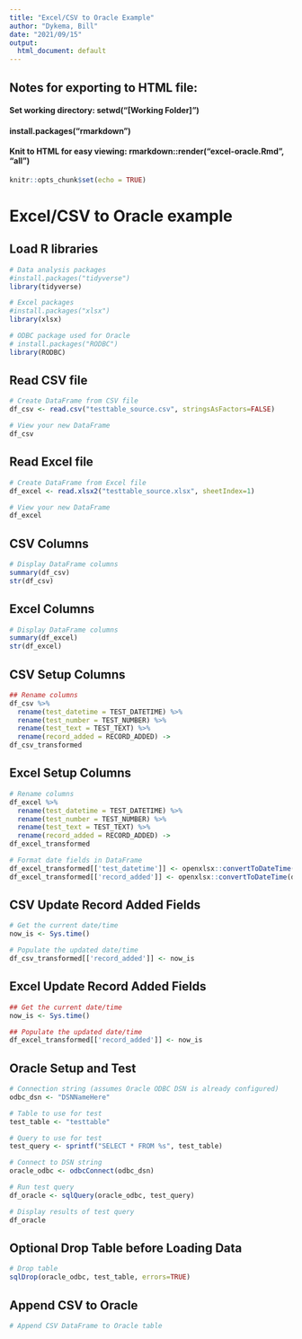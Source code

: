 ```yaml
---
title: "Excel/CSV to Oracle Example"
author: "Dykema, Bill"
date: "2021/09/15"
output:
  html_document: default
---
```


## Notes for exporting to HTML file:
#### Set working directory: setwd("[Working Folder]")
#### install.packages("rmarkdown")
#### Knit to HTML for easy viewing: rmarkdown::render("excel-oracle.Rmd", "all")

```r
knitr::opts_chunk$set(echo = TRUE)
```

# Excel/CSV to Oracle example

## Load R libraries

```r

# Data analysis packages
#install.packages("tidyverse")
library(tidyverse)

# Excel packages
#install.packages("xlsx")
library(xlsx)

# ODBC package used for Oracle
# install.packages("RODBC")
library(RODBC)

```

## Read CSV file

```r

# Create DataFrame from CSV file
df_csv <- read.csv("testtable_source.csv", stringsAsFactors=FALSE)

# View your new DataFrame
df_csv

```

## Read Excel file

```r

# Create DataFrame from Excel file
df_excel <- read.xlsx2("testtable_source.xlsx", sheetIndex=1)

# View your new DataFrame
df_excel

```

## CSV Columns

```r

# Display DataFrame columns
summary(df_csv)
str(df_csv)

```

## Excel Columns

```r

# Display DataFrame columns
summary(df_excel)
str(df_excel)

```

## CSV Setup Columns

```r

## Rename columns
df_csv %>%
  rename(test_datetime = TEST_DATETIME) %>%
  rename(test_number = TEST_NUMBER) %>%
  rename(test_text = TEST_TEXT) %>%
  rename(record_added = RECORD_ADDED) ->
df_csv_transformed

```

## Excel Setup Columns

```r

# Rename columns
df_excel %>%
  rename(test_datetime = TEST_DATETIME) %>%
  rename(test_number = TEST_NUMBER) %>%
  rename(test_text = TEST_TEXT) %>%
  rename(record_added = RECORD_ADDED) ->
df_excel_transformed

# Format date fields in DataFrame
df_excel_transformed[['test_datetime']] <- openxlsx::convertToDateTime(df_excel[['TEST_DATETIME']])
df_excel_transformed[['record_added']] <- openxlsx::convertToDateTime(df_excel[['RECORD_ADDED']])

```

## CSV Update Record Added Fields
```r

# Get the current date/time
now_is <- Sys.time()

# Populate the updated date/time
df_csv_transformed[['record_added']] <- now_is

```

## Excel Update Record Added Fields
```r

## Get the current date/time
now_is <- Sys.time()

## Populate the updated date/time
df_excel_transformed[['record_added']] <- now_is

```

## Oracle Setup and Test

```r

# Connection string (assumes Oracle ODBC DSN is already configured)
odbc_dsn <- "DSNNameHere"

# Table to use for test
test_table <- "testtable"

# Query to use for test
test_query <- sprintf("SELECT * FROM %s", test_table)

# Connect to DSN string
oracle_odbc <- odbcConnect(odbc_dsn)

# Run test query
df_oracle <- sqlQuery(oracle_odbc, test_query)

# Display results of test query
df_oracle

```

## Optional Drop Table before Loading Data

```r

# Drop table
sqlDrop(oracle_odbc, test_table, errors=TRUE)

```

## Append CSV to Oracle

```r

# Append CSV DataFrame to Oracle table


```
